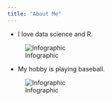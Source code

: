 ```yaml
---
title: "About Me"
---
```


- I love data science and R. 

![Infographic](https://www.rstudio.com/wp-content/uploads/2014/06/RStudio-Ball.png)

- My hobby is playing baseball.

![Infographic](http://content.sportslogos.net/logos/54/3637/full/1720_miami_marlins-primary-2017.png)